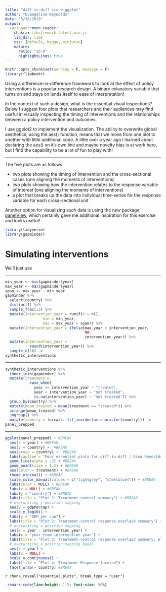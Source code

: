 ```yaml
---
title: "diff-in-diff vis w ggplot"
author: "Evangeline Reynolds"
date: "5/18/2018"
output:
  xaringan::moon_reader:
    chakra: libs/remark-latest.min.js
    lib_dir: libs
    css: [default, hygge, ninjutsu]
    nature:
      ratio: "16:9"
      highlightLines: true
---
```



```r
knitr::opts_chunk$set(warning = F, message = F)
library(flipbookr)
```



Using a difference-in-difference framework to look at the effect of policy interventions is a popular research design.  A binary exlanatory variable that turns on and stays on lends itself to ease of interpretation!

In the context of such a design, what is the essential visual inspections?  Below I suggest four plots that researchers and their audiences may find useful in visually inspecting the timing of interventions and the relationships between a policy intervention and outcomes.

I use ggplot2 to implement the visualization. The ability to overwrite global aesthetics, using the aes() function, means that we move from one plot to another with little additional code.  A little over a year ago I learned about declaring the aes() on it's own line and maybe novelty bias is at work here, but I find the capability to be a lot of fun to play with!


---

The five plots are as follows:

- two plots showing the timing of intervention and the cross-sectional cases (one aligning the moments of interventions)
- two plots showing how the intervention relates to the response variable of interest (one aligning the moments of interventions)
- a plot that breaks up the data into individual time-series for the response variable for each cross-sectional unit

Another option for visualizing such data is using the new package [panelView](http://yiqingxu.org/software/panelView/panelView.html), which certainly gave me additional inspiration for this exercise and looks useful!  


```r
library(tidyverse)
library(gapminder)
```


# Simulating interventions

We'll just use 


---


```r
min_year <- min(gapminder$year)
max_year <- max(gapminder$year)
span <- max_year - min_year
gapminder %>% 
  select(country) %>% 
  distinct() %>% 
  sample_frac(.5) %>% 
  mutate(intervention_year = runif(n = n(), 
                 min = min_year, 
                 max = max_year + span)) %>% 
  mutate(intervention_year = ifelse(max_year < intervention_year, 
                                    NA, 
                                    intervention_year)) %>% 
  mutate(intervention_year = 
           round(intervention_year)) %>% 
  sample_n(16) ->
synthetic_interventions
```

---


```r
synthetic_interventions %>% 
  inner_join(gapminder) %>% 
  mutate(treatment = 
           case_when(
             year >= intervention_year ~ "treated",
             year < intervention_year ~ "not treated",
             is.na(intervention_year) ~ "not treated")) %>%
  group_by(country) %>% 
  mutate(mean_treated = mean(treatment == "treated")) %>% 
  arrange(mean_treated) %>% 
  ungroup() %>% 
  mutate(country = forcats::fct_inorder(as.character(country))) -> 
panel_prepped
```


---

```r
ggplot(panel_prepped) + #BREAK
  aes(x = year) + #BREAK
  aes(y = country) +  #BREAK
  aes(group = country) +  #BREAK
  labs(caption = "Four essential plots for diff-in-diff | Gina Reynolds") + #BREAK
  geom_line(alpha = .5) + #BREAK
  geom_point(size = 1.5) + #BREAK
  aes(color = treatment) + #BREAK
  theme_minimal() + #BREAK
  scale_color_manual(values = c("lightgrey", "steelblue4")) + #BREAK
  labs(color = NULL) + #BREAK
  labs(x = NULL) + #BREAK
  labs(y = "country") + #BREAK
  labs(title = "Plot 1: Treatment-control summary") + #BREAK
  # overwriting y position mapping
  aes(y = gdpPercap) + 
  scale_y_log10() +
  labs(y = "GDP per cap") +
  labs(title = "Plot 2: Treatment-control response overlaid summary") + #BREAK
  # overwriting x position mapping
  aes(x = year - intervention_year) +
  labs(x = "year from intervention year") +
  labs(title = "Plot 3: Treatment-control response overlaid summary, aligned intervention") + #BREAK
  # overwriting x position mapping again
  aes(x = year) + 
  labs(x = NULL) +
  scale_y_continuous() +
  labs(title = "Plot 4: Treatment-Response faceted") + 
  facet_wrap(~ country) #BREAK
```


`r chunk_reveal("essential_plots", break_type = "user")`


```css
.remark-code{line-height: 1.5; font-size: 50%}
```

